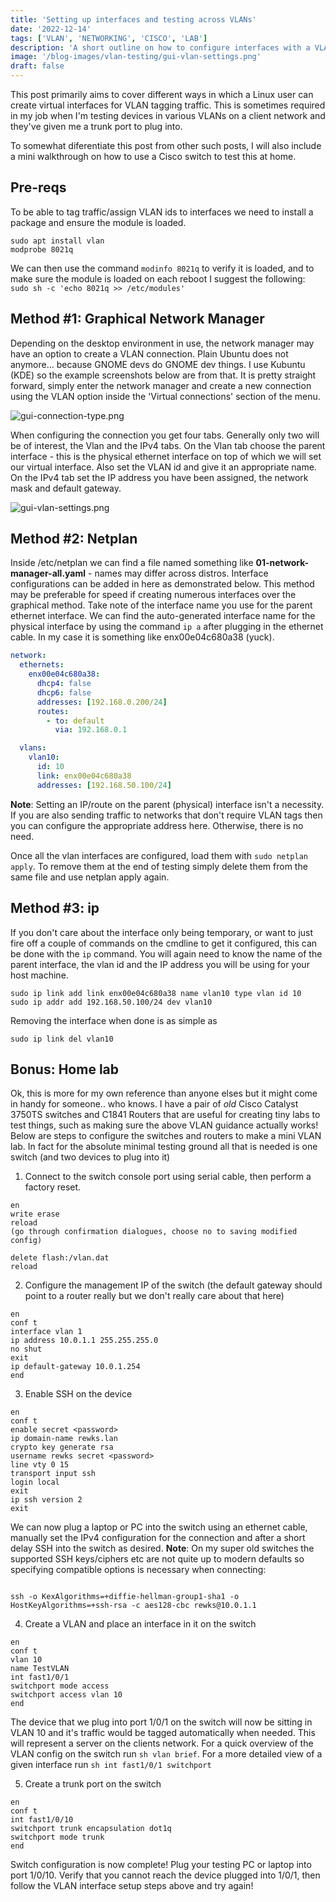 ---
title: 'Setting up interfaces and testing across VLANs'
date: '2022-12-14'
tags: ['VLAN', 'NETWORKING', 'CISCO', 'LAB']
description: 'A short outline on how to configure interfaces with a VLAN id (Kubuntu 22.04)'
image: '/blog-images/vlan-testing/gui-vlan-settings.png'
draft: false
---

This post primarily aims to cover different ways in which a Linux user can create virtual interfaces for VLAN tagging traffic. This is sometimes required in my job when I'm testing devices in various VLANs on a client network and they've given me a trunk port to plug into.

To somewhat diferentiate this post from other such posts, I will also include a mini walkthrough on how to use a Cisco switch to test this at home.

## Pre-reqs 

To be able to tag traffic/assign VLAN ids to interfaces we need to install a package and ensure the module is loaded.

```plain
sudo apt install vlan
modprobe 8021q
```

We can then use the command `modinfo 8021q` to verify it is loaded, and to make sure the module is loaded on each reboot I suggest the following: `sudo sh -c 'echo 8021q >> /etc/modules'`

## Method #1: Graphical Network Manager

Depending on the desktop environment in use, the network manager may have an option to create a VLAN connection. Plain Ubuntu does not anymore... because GNOME devs do GNOME dev things. I use Kubuntu (KDE) so the example screenshots below are from that. It is pretty straight forward, simply enter the network manager and create a new connection using the VLAN option inside the 'Virtual connections' section of the menu.

<div className="img_one_third_screen">
    <Image 
        src='/blog-images/vlan-testing/gui-connection-type.png'
        alt='gui-connection-type.png'
        width={492}
        height={627}
        style={{width: "100%", height: "auto"}}
    />
</div>

When configuring the connection you get four tabs. Generally only two will be of interest, the Vlan and the IPv4 tabs. On the Vlan tab choose the parent interface - this is the physical ethernet interface on top of which we will set our virtual interface. Also set the VLAN id and give it an appropriate name. On the IPv4 tab set the IP address you have been assigned, the network mask and default gateway.

<div className="img_one_third_screen">
    <Image 
        src='/blog-images/vlan-testing/gui-vlan-settings.png'
        alt='gui-vlan-settings.png'
        width={460}
        height={639}
        style={{width: "100%", height: "auto"}}
    />
</div>

## Method #2: Netplan

Inside /etc/netplan we can find a file named something like **01-network-manager-all.yaml** - names may differ across distros. Interface configurations can be added in here as demonstrated below. This method may be preferable for speed if creating numerous interfaces over the graphical method. Take note of the interface name you use for the parent ethernet interface. We can find the auto-generated interface name for the physical interface by using the command `ip a` after plugging in the ethernet cable. In my case it is something like enx00e04c680a38 (yuck).

```plain:/etc/netplan/01-network-manager-all.yaml
network:
  ethernets:
    enx00e04c680a38:
      dhcp4: false
      dhcp6: false
      addresses: [192.168.0.200/24]
      routes:
        - to: default
          via: 192.168.0.1

  vlans:
    vlan10:
      id: 10
      link: enx00e04c680a38
      addresses: [192.168.50.100/24]
```

**Note**: Setting an IP/route on the parent (physical) interface isn't a necessity. If you are also sending traffic to networks that don't require VLAN tags then you can configure the appropriate address here. Otherwise, there is no need.

Once all the vlan interfaces are configured, load them with `sudo netplan apply`. To remove them at the end of testing simply delete them from the same file and use netplan apply again.

## Method #3: ip

If you don't care about the interface only being temporary, or want to just fire off a couple of commands on the cmdline to get it configured, this can be done with the `ip` command. You will again need to know the name of the parent interface, the vlan id and the IP address you will be using for your host machine.

```plain
sudo ip link add link enx00e04c680a38 name vlan10 type vlan id 10
sudo ip addr add 192.168.50.100/24 dev vlan10
```

Removing the interface when done is as simple as 

```plain
sudo ip link del vlan10
```

## Bonus: Home lab

Ok, this is more for my own reference than anyone elses but it might come in handy for someone.. who knows. I have a pair of *old* Cisco Catalyst 3750TS switches and C1841 Routers that are useful for creating tiny labs to test things, such as making sure the above VLAN guidance actually works! Below are steps to configure the switches and routers to make a mini VLAN lab. In fact for the absolute minimal testing ground all that is needed is one switch (and two devices to plug into it)

1. Connect to the switch console port using serial cable, then perform a factory reset.

```plain
en
write erase
reload
(go through confirmation dialogues, choose no to saving modified config)

delete flash:/vlan.dat
reload
```

2. Configure the management IP of the switch (the default gateway should point to a router really but we don't really care about that here)

```plain
en
conf t
interface vlan 1
ip address 10.0.1.1 255.255.255.0
no shut
exit
ip default-gateway 10.0.1.254
end
```

3. Enable SSH on the device

```plain
en
conf t
enable secret <password>
ip domain-name rewks.lan
crypto key generate rsa
username rewks secret <password>
line vty 0 15
transport input ssh
login local
exit
ip ssh version 2
exit
```

We can now plug a laptop or PC into the switch using an ethernet cable, manually set the IPv4 configuration for the connection and after a short delay SSH into the switch as desired. **Note**: On my super old switches the supported SSH keys/ciphers etc are not quite up to modern defaults so specifying compatible options is necessary when connecting:

<div className='code'><pre><code>
ssh -o KexAlgorithms=+diffie-hellman-group1-sha1 -o HostKeyAlgorithms=+ssh-rsa -c aes128-cbc rewks@10.0.1.1
</code></pre></div>

4. Create a VLAN and place an interface in it on the switch 

```plain
en
conf t
vlan 10
name TestVLAN
int fast1/0/1
switchport mode access
switchport access vlan 10
end
```

The device that we plug into port 1/0/1 on the switch will now be sitting in VLAN 10 and it's traffic would be tagged automatically when needed. This will represent a server on the clients network. For a quick overview of the VLAN config on the switch run `sh vlan brief`. For a more detailed view of a given interface run `sh int fast1/0/1 switchport`

5. Create a trunk port on the switch

```plain
en
conf t
int fast1/0/10
switchport trunk encapsulation dot1q
switchport mode trunk
end
```

Switch configuration is now complete! Plug your testing PC or laptop into port 1/0/10. Verify that you cannot reach the device plugged into 1/0/1, then follow the VLAN interface setup steps above and try again!